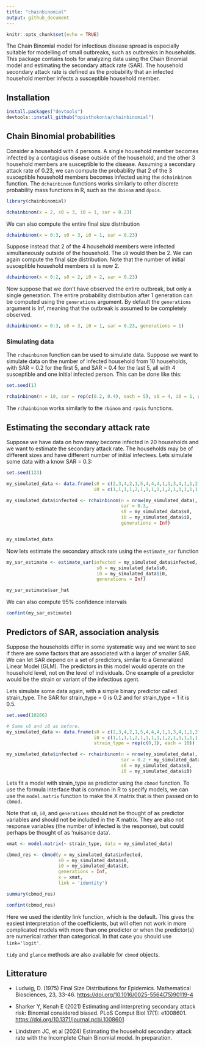 ```yaml
---
title: "chainbinomial"
output: github_document
---
```


```r
knitr::opts_chunk$set(echo = TRUE)
```

The Chain Binomial model for infectious disease spread is especially suitable for modelling of small outbreaks, such as outbreaks in households. This package contains tools for analyzing data using the Chain Binomial model and estimating the secondary attack rate (SAR). The household secondary attack rate is defined as the probability that an infected household member infects a susceptible household member.

## Installation

```r
install.packages("devtools")
devtools::install_github("opisthokonta/chainbinomial")
```

## Chain Binomial probabilities

Consider a household with 4 persons. A single household member becomes infected by a contagious disease outside of the household, and the other 3 household members are susceptible to the disease. Assuming a secondary attack rate of 0.23, we can compute the probability that 2 of the 3 susceptible household members becomes infected using the `dchainbinom` function. The `dchainbinom` functions works similarly to other discrete probability mass functions in R, such as the `dbinom` and `dpois`.

```r

library(chainbinomial)

dchainbinom(x = 2, s0 = 3, i0 = 1, sar = 0.23)

```

We can also compute the entire final size distribution

```r
dchainbinom(x = 0:3, s0 = 3, i0 = 1, sar = 0.23)
```

Suppose instead that 2 of the 4 household members were infected simultaneously outside of the household. The `i0` would then be 2. We can again compute the final size distribution. Note that the number of initial susceptible household members `s0` is now 2.

```r
dchainbinom(x = 0:2, s0 = 2, i0 = 2, sar = 0.23)
```

Now suppose that we don't have observed the entire outbreak, but only a single generation. The entire probability distribution after 1 generation can be computed using the `generations` argument. By default the `generations` argument is Inf, meaning that the outbreak is assumed to be completely observed.

```r
dchainbinom(x = 0:3, s0 = 3, i0 = 1, sar = 0.23, generations = 1)
```

### Simulating data

The `rchainbinom` function can be used to simulate data. Suppose we want to simulate data on the number of infected household from 10 households, with SAR = 0.2 for the first 5, and SAR = 0.4 for the last 5, all with 4 susceptible and one initial infected person. This can be done like this:

```r
set.seed(1)

rchainbinom(n = 10, sar = rep(c(0.2, 0.4), each = 5), s0 = 4, i0 = 1, generations = Inf)
```

The `rchainbinom` works similarly to the `rbinom` and `rpois` functions.

## Estimating the secondary attack rate

Suppose we have data on how many become infected in 20 households and we want to estimate the secondary attack rate. The households may be of different sizes and have different number of initial infectees. Lets simulate some data with a know SAR = 0.3:

```r

set.seed(123)

my_simulated_data <- data.frame(s0 = c(2,3,4,2,1,5,4,4,4,1,1,3,4,1,1,2,3,1,3,6),
                                i0 = c(1,1,1,1,2,1,1,1,1,1,2,1,1,1,1,1,1,1,1,1))

my_simulated_data$infected <- rchainbinom(n = nrow(my_simulated_data),
                                          sar = 0.3,
                                          s0 = my_simulated_data$s0,
                                          i0 = my_simulated_data$i0,
                                          generations = Inf)


my_simulated_data

```

Now lets estimate the secondary attack rate using the `estimate_sar` function

```r
my_sar_estimate <- estimate_sar(infected = my_simulated_data$infected, 
                                 s0 = my_simulated_data$s0, 
                                 i0 = my_simulated_data$i0,
                                 generations = Inf)

my_sar_estimate$sar_hat
```

We can also compute 95% confidence intervals

```r
confint(my_sar_estimate)
```

## Predictors of SAR, association analysis

Suppose the households differ in some systematic way and we want to see if there are some factors that are associated with a larger of smaller SAR. We can let SAR depend on a set of predictors, similar to a Generalized Linear Model (GLM). The predictors in this model would operate on the household level, not on the level of individuals. One example of a predictor would be the strain or variant of the infectious agent.

Lets simulate some data again, with a simple binary predictor called strain_type. The SAR for strain_type = 0 is 0.2 and for strain_type = 1 it is 0.5.

```r

set.seed(10266)

# Same s0 and i0 as before.
my_simulated_data <- data.frame(s0 = c(2,3,4,2,1,5,4,4,4,1,1,3,4,1,1,2,3,1,3,6),
                                i0 = c(1,1,1,1,2,1,1,1,1,1,2,1,1,1,1,1,1,1,1,1),
                                strain_type = rep(c(0,1), each = 10))

my_simulated_data$infected <- rchainbinom(n = nrow(my_simulated_data),
                                          sar = 0.2 + my_simulated_data$strain_type*0.3,
                                          s0 = my_simulated_data$s0,
                                          i0 = my_simulated_data$i0)
```

Lets fit a model with strain_type as predictor using the `cbmod` function. To use the formula interface that is common in R to specify models, we can use the `model.matrix` function to make the X matrix that is then passed on to `cbmod.`

Note that `s0`, `i0`, and `generations` should not be thought of as predictor variables and should not be included in the X matrix. They are also not response variables (the number of infected is the response), but could perhaps be thought of as 'nuisance data'.

```r

xmat <- model.matrix(~ strain_type, data = my_simulated_data)

cbmod_res <- cbmod(y = my_simulated_data$infected, 
                   s0 = my_simulated_data$s0, 
                   i0 = my_simulated_data$i0,
                   generations = Inf,
                   x = xmat, 
                   link = 'identity')

summary(cbmod_res)

```

```r
confint(cbmod_res)
```

Here we used the identity link function, which is the default. This gives the easiest interpretation of the coefficients, but will often not work in more complicated models with more than one predictor or when the predictor(s) are numerical rather than categorical. In that case you should use `link='logit'`.

`tidy` and `glance` methods are also available for `cbmod` objects.

## Litterature

-   Ludwig, D. (1975) Final Size Distributions for Epidemics. Mathematical Biosciences, 23, 33-46. [https://doi.org/10.1016/0025-5564(75)90119-4](https://doi.org/10.1016/0025-5564(75)90119-4){.uri}

-   Sharker Y, Kenah E (2021) Estimating and interpreting secondary attack risk: Binomial considered biased. PLoS Comput Biol 17(1): e1008601. <https://doi.org/10.1371/journal.pcbi.1008601>

-   Lindstrøm JC, et al (2024) Estimating the household secondary attack rate with the Incomplete Chain Binomial model. In preparation.
